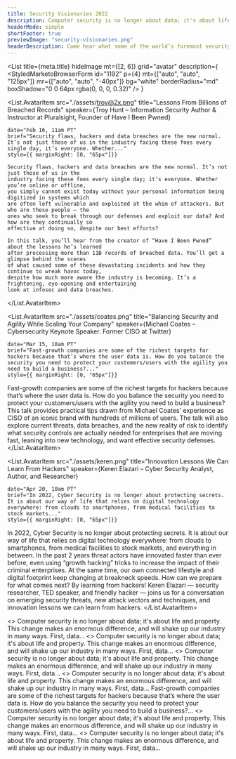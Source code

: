 ```yaml
---
title: Security Visionaries 2022
description: Computer security is no longer about data; it's about life and property.
headerMode: simple
shortFooter: true
previewImage: "security-visionaries.png"
headerDescription: Come hear what some of the world’s foremost security researchers, practitioners and thinkers see on the security horizon for 2022.
---
```


<List
  title={meta.title}
  hideImage
  mt={[2, 6]}
  grid="avatar"
  description={
    <SignupDescription description={meta.headerDescription} fontSize="text-xl" >
        <StyledMarketoBrowserForm
        id="1192"
        p={4} mt={["auto", "auto", "125px"]}
        mr={["auto", "auto", "-40px"]}
        bg="white"
        borderRadius="md"
        boxShadow="0 0 64px rgba(0, 0, 0, 0.32)"
       />
    </SignupDescription>
  }
>
  <List.AvatarItem
    src="./assets/troy@2x.png"
    title="Lessons From Billions of Breached Records"
    speaker={<Link scheme="site" href="https://www.troyhunt.com/">Troy Hunt – Information Security Author &amp; Instructor at Pluralsight, Founder of Have I Been Pwned</Link>}

    date="Feb 16, 11am PT"
    brief="Security flaws, hackers and data breaches are the new normal. It’s not just those of us in the industry facing these foes every single day, it’s everyone. Whether..."
    style={{ marginRight: [0, "65px"]}}
  >
    Security flaws, hackers and data breaches are the new normal. It’s not just those of us in the
    industry facing these foes every single day; it’s everyone. Whether you’re online or offline,
    you simply cannot exist today without your personal information being digitized in systems which
    are often left vulnerable and exploited at the whim of attackers. But who are these people — the
    ones who seek to break through our defenses and exploit our data? And how are they continually so
    effective at doing so, despite our best efforts?

    In this talk, you’ll hear from the creator of “Have I Been Pwned” about the lessons he’s learned
    after processing more than 11B records of breached data. You’ll get a glimpse behind the scenes
    of what caused some of these devastating incidents and how they continue to wreak havoc today,
    despite how much more aware the industry is becoming. It’s a frightening, eye-opening and entertaining
    look at infosec and data breaches.
  </List.AvatarItem>

   <List.AvatarItem
    src="./assets/coates.png"
    title="Balancing Security and Agility While Scaling Your Company"
    speaker={<Link scheme="site" href="https://www.michaelcoates.co/">Michael Coates – Cybersecurity Keynote Speaker. Former CISO at Twitter</Link>}

    date="Mar 15, 10am PT"
    brief="Fast-growth companies are some of the richest targets for hackers because that’s where the user data is. How do you balance the security you need to protect your customers/users with the agility you need to build a business?..."
    style={{ marginRight: [0, "65px"]}}
  >
  Fast-growth companies are some of the richest targets for hackers because that’s where the user data is. How do you balance the security you need to protect your customers/users with the agility you need to build a business? This talk provides practical tips drawn from Michael Coates' experience as CISO of an iconic brand with hundreds of millions of users. The talk will also explore current threats, data breaches, and the new reality of risk to identify what security controls are actually needed for enterprises that are moving fast, leaning into new technology, and want effective security defenses.
  </List.AvatarItem>

  <List.AvatarItem
    src="./assets/keren.png"
    title="Innovation Lessons We Can Learn From Hackers"
    speaker={<Link scheme="site" href="https://www.k3r3n3.com/">Keren Elazari – Cyber Security Analyst, Author, and Researcher</Link>}

    date="Apr 20, 10am PT"
    brief="In 2022, Cyber Security is no longer about protecting secrets. It is about our way of life that relies on digital technology everywhere: from clouds to smartphones, from medical facilities to stock markets..."
    style={{ marginRight: [0, "65px"]}}
  >
  In 2022, Cyber Security is no longer about protecting secrets. It is about our way of life that relies on digital technology everywhere: from clouds to smartphones, from medical facilities to stock markets, and everything in between. In the past 2 years threat actors have innovated faster than ever before, even using “growth hacking” tricks to increase the impact of their criminal enterprises. At the same time, our own connected lifestyle and digital footprint keep changing at breakneck speeds. How can we prepare for what comes next? By learning from hackers! Keren Elazari — security researcher, TED speaker, and friendly hacker — joins us for a conversation on emerging security threats, new attack vectors and techniques, and innovation lessons we can learn from hackers.
  </List.AvatarItem>

</List>

<GridDisplay cardStyle="securityCard" title="Past Events" bigLeftHeading>
  <SecurityCard
    title="Securing a World of Physically Capable Computers"
    href="/resources/white-papers/2021-infrastructure-access-report/"
    cardBG="podcast"
    src={bruceImage}
    speaker="Bruce Schneier"
    speakerDetails="Security Technologist &amp; Guru"
    width="auto"
  >
    <>
      Computer security is no longer about data; it's about life and property. This change makes an enormous difference, and will shake up our industry in many ways. First, data...
    </>
  </SecurityCard>
</GridDisplay>

<GridDisplay cardStyle="securityCard" title="Past Events" bigLeftHeading>
  <SecurityCard
    title="Securing a World of Physically Capable Computers"
    href="/resources/white-papers/2021-infrastructure-access-report/"
    cardBG="podcast"
    src={bruceImage}
    speaker="Bruce Schneier"
    speakerDetails="Security Technologist &amp; Guru"
    width="auto"
  >
    <>
      Computer security is no longer about data; it's about life and property. This change makes an enormous difference, and will shake up our industry in many ways. First, data...
    </>
  </SecurityCard>
  <SecurityCard
    title="Securing a World of Physically Capable Computers"
    href="/resources/white-papers/2021-infrastructure-access-report/"
    cardBG="podcast"
    src={bruceImage}
    speaker="Bruce Schneier"
    speakerDetails="Security Technologist &amp; Guru"
    width="auto"
  >
    <>
      Computer security is no longer about data; it's about life and property. This change makes an enormous difference, and will shake up our industry in many ways. First, data...
    </>
  </SecurityCard>
</GridDisplay>


<GridDisplay cardStyle="securityCard" title="Past Events" bigLeftHeading>
    <SecurityCard
    title="Lessons From Billions of Breached Records"
    href="/resources/white-papers/2021-infrastructure-access-report/"
    cardBG="podcast"
    src={bruceImage}
    speaker="Bruce Schneier"
    speakerDetails="Information Security Author &amp; Instructor at Pluralsight, Founder of Have I Been Pwned"
    width="auto"
  >
    <>
      Computer security is no longer about data; it's about life and property. This change makes an enormous difference, and will shake up our industry in many ways. First, data...
    </>
  </SecurityCard>
  <SecurityCard
    cardBG="podcast"
    speaker="Michael Coates"
    speakerDetails="Cybersecurity Keynote Speaker. Former CISO at Twitter"
    cardBC="#7553fa"
    href="/resources/white-papers/2021-infrastructure-access-report/"
    smallIcon={true}
    src={bruceImage}
    title="Balancing Security and Agility While Scaling Your Company"
    width="auto"
  >
    Fast-growth companies are some of the richest targets for hackers because that’s where the user data is. How do you balance the security you need to protect your customers/users with the agility you need to build a business?...
  </SecurityCard>
  <SecurityCard
    title="Securing a World of Physically Capable Computers"
    href="/resources/white-papers/2021-infrastructure-access-report/"
    cardBG="podcast"
    src={bruceImage}
    speaker="Bruce Schneier"
    speakerDetails="Security Technologist &amp; Guru"
    width="auto"
  >
    <>
      Computer security is no longer about data; it's about life and property. This change makes an enormous difference, and will shake up our industry in many ways. First, data...
    </>
  </SecurityCard>
  <SecurityCard
    title="Securing a World of Physically Capable Computers"
    href="/resources/white-papers/2021-infrastructure-access-report/"
    cardBG="podcast"
    src={bruceImage}
    speaker="Bruce Schneier"
    speakerDetails="Security Technologist &amp; Guru"
    width="auto"
  >
    <>
      Computer security is no longer about data; it's about life and property. This change makes an enormous difference, and will shake up our industry in many ways. First, data...
    </>
  </SecurityCard>
</GridDisplay>
